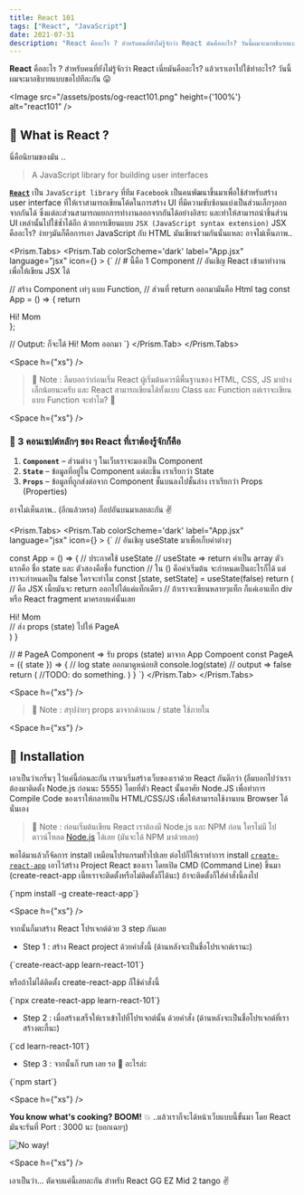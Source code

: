 ```yaml
---
title: React 101
tags: ["React", "JavaScript"]
date: 2021-07-31
description: "React คืออะไร ? สำหรับคนที่ยังไม่รู้จักว่า React มันคืออะไร? วันนี้ผมจะมาอธิบายแบบขอไปทีเลยละกัน"
---
```


**React** คืออะไร ? สำหรับคนที่ยังไม่รู้จักว่า React เนี่ยมันคืออะไร? แล้วเราเอาไปใช้ทำอะไร? วันนี้ผมจะมาอธิบายแบบขอไปทีละกัน 😛

<Image
    src="/assets/posts/og-react101.png"
    height={'100%'}
    alt="react101"
/>

<Space h="sm" />

## 📌 What is React ?

นี่คือนิยามของมัน ..

> A JavaScript library for building user interfaces

[**`React`**](https://reactjs.org/) เป็น `JavaScript library` ที่ทีม `Facebook` เป็นคนพัฒนาขึ้นมาเพื่อใช้สำหรับสร้าง user interface ที่ให้เราสามารถเขียนโค้ดในการสร้าง UI ที่มีความซับซ้อนแบ่งเป็นส่วนเล็กๆออกจากกันได้
ซึ่งแต่ละส่วนสามารถแยกการทำงานออกจากกันได้อย่างอิสระ และทำให้สามารถนำชิ้นส่วน UI เหล่านั้นไปใช้ซ้ำได้อีก
ด้วยการเขียนแบบ `JSX (JavaScript syntax extension)` JSX คืออะไร? ง่ายๆมันก็คือการเอา JavaScript กับ HTML มันเขียนร่วมกันนั่นแหละ
อาจไม่เห็นภาพ..

<Prism.Tabs>
    <Prism.Tab
        colorScheme='dark'
        label="App.jsx"
        language="jsx"
        icon={<JsIcon />}
        >
            {`
// # นี้คือ 1 Component
// อันเชิญ React เข้ามาทำงานเพื่อให้เขียน JSX ได้

// สร้าง Component เท่ๆ แบบ Function,
// ส่วนที่ return ออกมามันคือ Html tag
const App = () => {
  return <div> Hi! Mom </div>
};

// Output: ก็จะได้ Hi! Mom ออกมา
            `}
        </Prism.Tab>
</Prism.Tabs>  

<Space h={"xs"} />

> 📝 Note : ลืมบอกว่าก่อนเริ่ม React ผู้เริ่มต้นควรมีพื้นฐานของ HTML, CSS, JS มาบ้างเล็กน้อยนะครับ
> และ React สามารถเขียนได้ทั้งแบบ Class และ Function แต่เราจะเขียนแบบ Function จะทำไม? 🤪

<Space h={"xs"} />

### 📝 3 คอนเซปต์หลักๆ ของ React ที่เราต้องรู้จักก็คือ

1. **`Component`** – ส่วนต่าง ๆ ในเว็บเราจะมองเป็น Component
2. **`State`** – ข้อมูลที่อยู่ใน Component แต่ละชิ้น เราเรียกว่า State
3. **`Props`** – ข้อมูลที่ถูกส่งต่อจาก Component ชั้นบนลงไปชั้นล่าง เราเรียกว่า Props (Properties)

อาจไม่เห็นภาพ.. (อีกแล้วหรอ) ก็อปอันบนมาเลยละกัน ✌️

<Prism.Tabs>
    <Prism.Tab
        colorScheme='dark'
        label="App.jsx"
        language="jsx"
        icon={<JsIcon />}
        >
            {`
// อันเชิญ useState มาเพื่อเก็บค่าต่างๆ

const App = () => {
    // ประกาศใช้ useState
    // useState => return ค่าเป็น array ตัวแรกคือ ชื่อ state และ ตัวสองคือชื่อ function
    // ใน () คือค่าเริ่มต้น จะกำหนดเป็นอะไรก็ได้ แต่เราจะกำหนดเป็น false ใครจะทำไม
    const [state, setState] = useState(false)
    return (
        // คือ JSX เนี้ยมันจะ return ออกไปได้แค่แท็กเดียว
        // ถ้าเราจะเขียนหลายๆแท็ก ก็แค่เอาแท็ก div หรือ React fragment มาครอบแค่นั้นเลย
        <div>
            <div> Hi! Mom </div>
            <PageA state={state} /> // ส่ง props (state) ไปให้ PageA
        </div>
    )
}

// # PageA Component => รับ props (state) มาจาก App Compoent
const PageA  = ({ state }) => {
    // log state ออกมาดูหน่อยสิ
    console.log(state) // output => false
    return (
        //TODO: do something.
    )
}
            `}
        </Prism.Tab>
</Prism.Tabs>       

<Space h={"xs"} />

> 📝 Note : สรุปง่ายๆ props มาจากด้านบน / state ใช้ภายใน

<Space h={"xs"} />

## 📌 Installation

เอาเป็นว่าเกริ่นๆ ไว้แค่นี้ก่อนละกัน เรามาเริ่มสร้างเว็บของเราด้วย React กันดีกว่า (ลืมบอกไปว่าเราต้องมาติดตั้ง Node.js ก่อนนะ 5555)
โดยที่ตัว React นั้นอาศัย Node.JS เพื่อทำการ Compile Code ของเราให้กลายเป็น HTML/CSS/JS เพื่อให้สามารถใช้งานบน Browser ได้นั่นเอง

> 📝 Note : ก่อนเริ่มต้นเขียน React เราต้องมี Node.js และ NPM ก่อน ใครไม่มี ไปดาวน์โหลด [Node.js](https://nodejs.org/en/) ได้เลย (มันจะได้ NPM มาด้วยเลย)

พอได้มาแล้วก็จัดการ install เหมือนโปรแกรมทั่วไปเลย ต่อไปก็ให้เราทำการ install [`create-react-app`](https://create-react-app.dev/) เอาไว้สร้าง Project React ของเรา โดยเปิด CMD (Command Line) ขึ้นมา
(create-react-app เนี้ยเราจะติดตั้งหรือไม่ติดตั้งก็ได้นะ) ถ้าจะติดตั้งก็ใส่คำสั่งนี้ลงไป

<Prism colorScheme='dark' language='bash'>
{`npm install -g create-react-app`}
</Prism>

<Space h={"xs"} />

จากนั้นก็มาสร้าง React โปรเจกต์ด้วย 3 step กันเลย

- Step 1 : สร้าง React project ด้วยคำสั่งนี้ (ด้านหลังจะเป็นชื่อโปรเจกต์เรานะ)

<Prism colorScheme='dark' language='bash'>
{`create-react-app learn-react-101`}
</Prism>

หรือถ้าไม่ได้ติดตั้ง create-react-app ก็ใช้คำสั่งนี้

<Prism colorScheme='dark' language='bash'>
{`npx create-react-app learn-react-101`}
</Prism>

- Step 2 : เมื่อสร้างเสร็จให้เราเข้าไปที่โปรเจกต์นั้น ด้วยคำสั่ง (ด้านหลังจะเป็นชื่อโปรเจกต์ที่เราสร้างตะกี้นะ)

<Prism colorScheme='dark' language='bash'>
{`cd learn-react-101`}
</Prism>

- Step 3 : จากนั้นก็ run เลย รอ 🐸 อะไรล่ะ

<Prism colorScheme='dark' language='bash'>
{`npm start`}
</Prism>

<Space h={"xs"} />

**You know what's cooking? BOOM!** 💥 ..แล้วเราก็จะได้หน้าเว็บแบบนี้ขั้นมา โดย React มันจะรันที่ Port : 3000 นะ (บอกเฉยๆ)

<Image
    src="/react101.png"
    height={420}
    alt="No way!"
/>


<Space h={"xs"} />

เอาเป็นว่า... ตัดจบแค่นี้เลยละกัน สำหรับ React GG EZ Mid 2 tango ✌️

